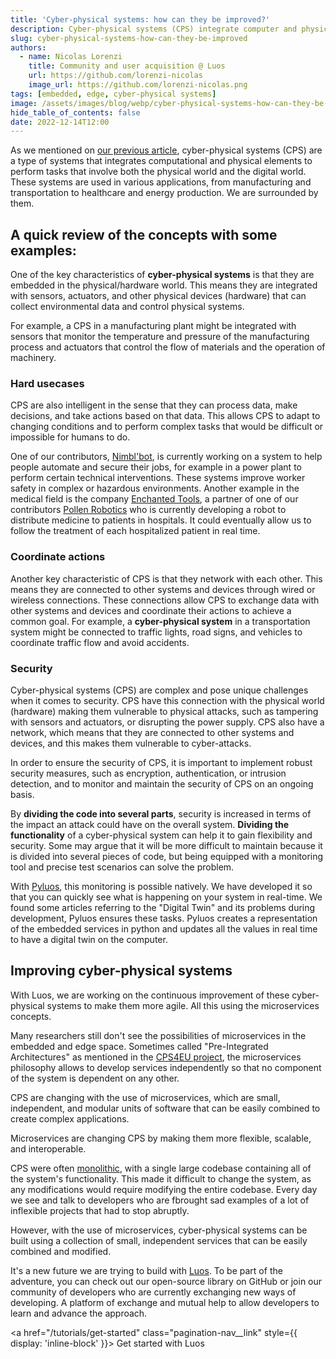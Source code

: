 ```yaml
---
title: 'Cyber-physical systems: how can they be improved?'
description: Cyber-physical systems (CPS) integrate computer and physical elements; let's see with this article how we can improve them.
slug: cyber-physical-systems-how-can-they-be-improved
authors:
  - name: Nicolas Lorenzi
    title: Community and user acquisition @ Luos
    url: https://github.com/lorenzi-nicolas
    image_url: https://github.com/lorenzi-nicolas.png
tags: [embedded, edge, cyber-physical systems]
image: /assets/images/blog/webp/cyber-physical-systems-how-can-they-be-improved-luos.webp
hide_table_of_contents: false
date: 2022-12-14T12:00
---
```



As we mentioned on [our previous article](/blog/cyber-physical-systems), cyber-physical systems (CPS) are a type of systems that integrates computational and physical elements to perform tasks that involve both the physical world and the digital world.
These systems are used in various applications, from manufacturing and transportation to healthcare and energy production. We are surrounded by them.

<!--truncate-->

<h2>A quick review of the concepts with some examples:</h2>

One of the key characteristics of **cyber-physical systems** is that they are embedded in the physical/hardware world. This means they are integrated with sensors, actuators, and other physical devices (hardware) that can collect environmental data and control physical systems. 

For example, a CPS in a manufacturing plant might be integrated with sensors that monitor the temperature and pressure of the manufacturing process and actuators that control the flow of materials and the operation of machinery.

<h3>Hard usecases</h3>

CPS are also intelligent in the sense that they can process data, make decisions, and take actions based on that data. This allows CPS to adapt to changing conditions and to perform complex tasks that would be difficult or impossible for humans to do. 

One of our contributors, <a href="https://nimbl-bot.com/" rel="external nofollow">Nimbl'bot</a>, is currently working on a system to help people automate and secure their jobs, for example in a power plant to perform certain technical interventions. These systems improve worker safety in complex or hazardous environments. Another example in the medical field is the company <a href="https://enchanted.tools/" rel="external nofollow">Enchanted Tools</a>, a partner of one of our contributors <a href="https://www.pollen-robotics.com/" rel="external nofollow">Pollen Robotics</a> who is currently developing a robot to distribute medicine to patients in hospitals. It could eventually allow us to follow the treatment of each hospitalized patient in real time.

<h3>Coordinate actions</h3>

Another key characteristic of CPS is that they network with each other. This means they are connected to other systems and devices through wired or wireless connections. These connections allow CPS to exchange data with other systems and devices and coordinate their actions to achieve a common goal. For example, a **cyber-physical system** in a transportation system might be connected to traffic lights, road signs, and vehicles to coordinate traffic flow and avoid accidents.

<h3>Security</h3>

Cyber-physical systems (CPS) are complex and pose unique challenges when it comes to security. CPS have this connection with the physical world (hardware) making them vulnerable to physical attacks, such as tampering with sensors and actuators, or disrupting the power supply. CPS also have a network, which means that they are connected to other systems and devices, and this makes them vulnerable to cyber-attacks. 

In order to ensure the security of CPS, it is important to implement robust security measures, such as encryption, authentication, or intrusion detection, and to monitor and maintain the security of CPS on an ongoing basis.

By **dividing the code into several parts**, security is increased in terms of the impact an attack could have on the overall system. **Dividing the functionality** of a cyber-physical system can help it to gain flexibility and security. Some may argue that it will be more difficult to maintain because it is divided into several pieces of code, but being equipped with a monitoring tool and precise test scenarios can solve the problem.

With [Pyluos](/docs/integrations/pyluos), this monitoring is possible natively. We have developed it so that you can quickly see what is happening on your system in real-time. We found some articles referring to the "Digital Twin" and its problems during development, Pyluos ensures these tasks. Pyluos creates a representation of the embedded services in python and updates all the values in real time to have a digital twin on the computer.

<h2>Improving cyber-physical systems</h2>

With Luos, we are working on the continuous improvement of these cyber-physical systems to make them more agile. All this using the microservices concepts. 

Many researchers still don't see the possibilities of microservices in the embedded and edge space. Sometimes called "Pre-Integrated Architectures" as mentioned in the <a href="https://cps4eu.eu/" rel="external nofollow">CPS4EU project</a>, the microservices philosophy allows to develop services independently so that no component of the system is dependent on any other.

CPS are changing with the use of microservices, which are small, independent, and modular units of software that can be easily combined to create complex applications. 

Microservices are changing CPS by making them more flexible, scalable, and interoperable.

CPS were often [monolithic](/blog/a-way-to-unleash-embedded-systems), with a single large codebase containing all of the system's functionality. This made it difficult to change the system, as any modifications would require modifying the entire codebase. Every day we see and talk to developers who are fbrought sad examples of a lot of inflexible projects that had to stop abruptly.

However, with the use of microservices, cyber-physical systems can be built using a collection of small, independent services that can be easily combined and modified.

It's a new future we are trying to build with <a href="https://github.com/luos-io" rel="external nofollow">Luos</a>. To be part of the adventure, you can check out our open-source library on GitHub or join our community of developers who are currently exchanging new ways of developing. A platform of exchange and mutual help to allow developers to learn and advance the approach.

<a href="/tutorials/get-started" class="pagination-nav__link" style={{ display: 'inline-block' }}>
  Get started with Luos
</a>
